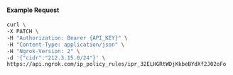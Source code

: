 
#### Example Request

```bash
curl \
-X PATCH \
-H "Authorization: Bearer {API_KEY}" \
-H "Content-Type: application/json" \
-H "Ngrok-Version: 2" \
-d '{"cidr":"212.3.15.0/24"}' \
https://api.ngrok.com/ip_policy_rules/ipr_32ELHGRtWDjKkbeBYdXf2J02oFo
```

